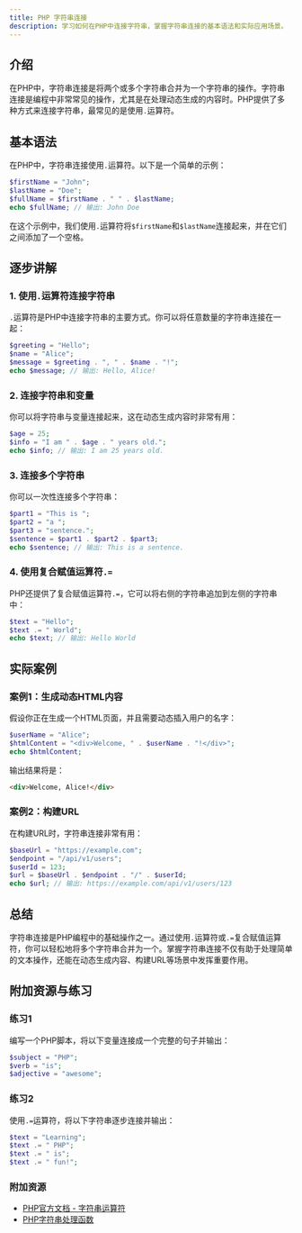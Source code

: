 ```yaml
---
title: PHP 字符串连接
description: 学习如何在PHP中连接字符串，掌握字符串连接的基本语法和实际应用场景。
---
```


## 介绍

在PHP中，字符串连接是将两个或多个字符串合并为一个字符串的操作。字符串连接是编程中非常常见的操作，尤其是在处理动态生成的内容时。PHP提供了多种方式来连接字符串，最常见的是使用`.`运算符。

## 基本语法

在PHP中，字符串连接使用`.`运算符。以下是一个简单的示例：

```php
$firstName = "John";
$lastName = "Doe";
$fullName = $firstName . " " . $lastName;
echo $fullName; // 输出: John Doe
```

在这个示例中，我们使用`.`运算符将`$firstName`和`$lastName`连接起来，并在它们之间添加了一个空格。

## 逐步讲解

### 1. 使用`.`运算符连接字符串

`.`运算符是PHP中连接字符串的主要方式。你可以将任意数量的字符串连接在一起：

```php
$greeting = "Hello";
$name = "Alice";
$message = $greeting . ", " . $name . "!";
echo $message; // 输出: Hello, Alice!
```

### 2. 连接字符串和变量

你可以将字符串与变量连接起来，这在动态生成内容时非常有用：

```php
$age = 25;
$info = "I am " . $age . " years old.";
echo $info; // 输出: I am 25 years old.
```

### 3. 连接多个字符串

你可以一次性连接多个字符串：

```php
$part1 = "This is ";
$part2 = "a ";
$part3 = "sentence.";
$sentence = $part1 . $part2 . $part3;
echo $sentence; // 输出: This is a sentence.
```

### 4. 使用复合赋值运算符`.=`

PHP还提供了复合赋值运算符`.=`，它可以将右侧的字符串追加到左侧的字符串中：

```php
$text = "Hello";
$text .= " World";
echo $text; // 输出: Hello World
```

## 实际案例

### 案例1：生成动态HTML内容

假设你正在生成一个HTML页面，并且需要动态插入用户的名字：

```php
$userName = "Alice";
$htmlContent = "<div>Welcome, " . $userName . "!</div>";
echo $htmlContent;
```

输出结果将是：

```html
<div>Welcome, Alice!</div>
```

### 案例2：构建URL

在构建URL时，字符串连接非常有用：

```php
$baseUrl = "https://example.com";
$endpoint = "/api/v1/users";
$userId = 123;
$url = $baseUrl . $endpoint . "/" . $userId;
echo $url; // 输出: https://example.com/api/v1/users/123
```

## 总结

字符串连接是PHP编程中的基础操作之一。通过使用`.`运算符或`.=`复合赋值运算符，你可以轻松地将多个字符串合并为一个。掌握字符串连接不仅有助于处理简单的文本操作，还能在动态生成内容、构建URL等场景中发挥重要作用。

## 附加资源与练习

### 练习1
编写一个PHP脚本，将以下变量连接成一个完整的句子并输出：
```php
$subject = "PHP";
$verb = "is";
$adjective = "awesome";
```

### 练习2
使用`.=`运算符，将以下字符串逐步连接并输出：
```php
$text = "Learning";
$text .= " PHP";
$text .= " is";
$text .= " fun!";
```

### 附加资源
- [PHP官方文档 - 字符串运算符](https://www.php.net/manual/en/language.operators.string.php)
- [PHP字符串处理函数](https://www.php.net/manual/en/ref.strings.php)
